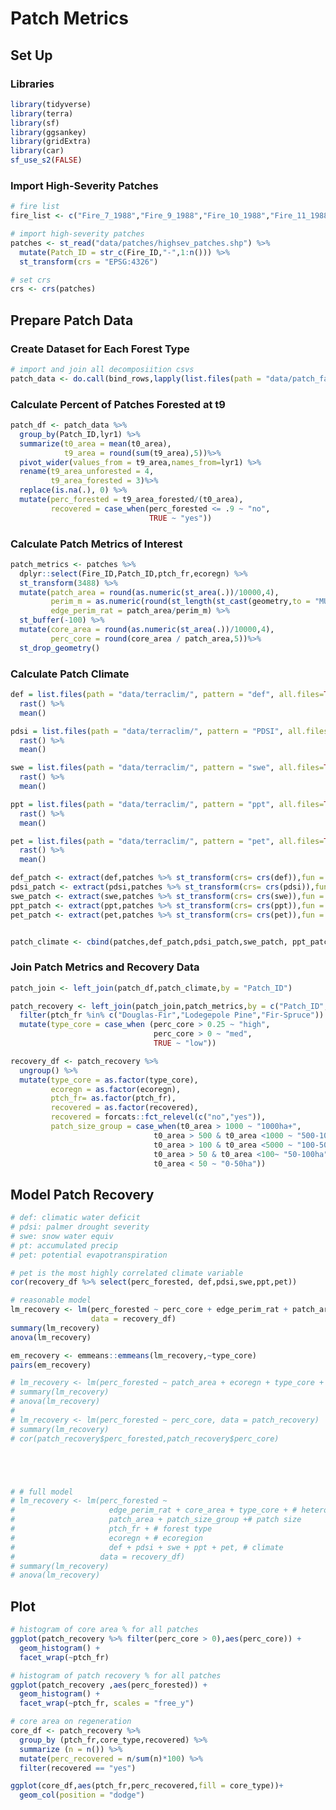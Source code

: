 
# Patch Metrics

## Set Up

### Libraries
```r
library(tidyverse)
library(terra)
library(sf)
library(ggsankey)
library(gridExtra)
library(car)
sf_use_s2(FALSE)
```

### Import High-Severity Patches

```r
# fire list
fire_list <- c("Fire_7_1988","Fire_9_1988","Fire_10_1988","Fire_11_1988","Fire_12_1988","Fire_13_1988","Fire_14_1988","Fire_15_1988","Fire_16_1988","Fire_18_1988","Fire_19_1988","Fire_20_1988","Fire_22_1988","Fire_23_1988","Fire_25_1988","Fire_26_1988","Fire_28_1988","Fire_29_1988","Fire_31_1988","Fire_32_1989","Fire_33_1989","Fire_35_1989","Fire_38_1989","Fire_41_1989","Fire_42_1989","Fire_48_1990","Fire_49_1991","Fire_50_1991","Fire_51_1991","Fire_54_1991","Fire_1_1988","Fire_2_1988","Fire_3_1988","Fire_4_1988")

# import high-severity patches
patches <- st_read("data/patches/highsev_patches.shp") %>% 
  mutate(Patch_ID = str_c(Fire_ID,"-",1:n())) %>% 
  st_transform(crs = "EPSG:4326")

# set crs
crs <- crs(patches)
```
## Prepare Patch Data

### Create Dataset for Each Forest Type

```r
# import and join all decomposiition csvs
patch_data <- do.call(bind_rows,lapply(list.files(path = "data/patch_fate/t0t9_OLD", pattern = "t0t9", all.files=TRUE, full.names=TRUE),read_csv))
```

### Calculate Percent of Patches Forested at t9

```r
patch_df <- patch_data %>%  
  group_by(Patch_ID,lyr1) %>% 
  summarize(t0_area = mean(t0_area),
            t9_area = round(sum(t9_area),5))%>% 
  pivot_wider(values_from = t9_area,names_from=lyr1) %>% 
  rename(t9_area_unforested = 4,
         t9_area_forested = 3)%>% 
  replace(is.na(.), 0) %>% 
  mutate(perc_forested = t9_area_forested/(t0_area),
         recovered = case_when(perc_forested <= .9 ~ "no",
                               TRUE ~ "yes"))
```

### Calculate Patch Metrics of Interest

```r
patch_metrics <- patches %>% 
  dplyr::select(Fire_ID,Patch_ID,ptch_fr,ecoregn) %>% 
  st_transform(3488) %>% 
  mutate(patch_area = round(as.numeric(st_area(.))/10000,4),
         perim_m = as.numeric(round(st_length(st_cast(geometry,to = "MULTILINESTRING")),4)),
         edge_perim_rat = patch_area/perim_m) %>% 
  st_buffer(-100) %>% 
  mutate(core_area = round(as.numeric(st_area(.))/10000,4),
         perc_core = round(core_area / patch_area,5))%>% 
  st_drop_geometry()
```

### Calculate Patch Climate

```r
def = list.files(path = "data/terraclim/", pattern = "def", all.files=TRUE, full.names=TRUE) %>% 
  rast() %>% 
  mean()

pdsi = list.files(path = "data/terraclim/", pattern = "PDSI", all.files=TRUE, full.names=TRUE) %>% 
  rast() %>% 
  mean()

swe = list.files(path = "data/terraclim/", pattern = "swe", all.files=TRUE, full.names=TRUE) %>% 
  rast() %>% 
  mean()

ppt = list.files(path = "data/terraclim/", pattern = "ppt", all.files=TRUE, full.names=TRUE) %>% 
  rast() %>% 
  mean()

pet = list.files(path = "data/terraclim/", pattern = "pet", all.files=TRUE, full.names=TRUE) %>% 
  rast() %>% 
  mean()

def_patch <- extract(def,patches %>% st_transform(crs= crs(def)),fun = mean,weights = TRUE, exact = TRUE)%>% rename(def = mean) %>% dplyr::select(def)
pdsi_patch <- extract(pdsi,patches %>% st_transform(crs= crs(pdsi)),fun = mean,weights = TRUE, exact = TRUE)%>% rename(pdsi = mean) %>% dplyr::select(pdsi)
swe_patch <- extract(swe,patches %>% st_transform(crs= crs(swe)),fun = mean,weights = TRUE, exact = TRUE)%>% rename(swe = mean) %>% dplyr::select(swe)
ppt_patch <- extract(ppt,patches %>% st_transform(crs= crs(ppt)),fun = mean,weights = TRUE, exact = TRUE)%>% rename(ppt = mean) %>% dplyr::select(ppt)
pet_patch <- extract(pet,patches %>% st_transform(crs= crs(pet)),fun = mean,weights = TRUE, exact = TRUE)%>% rename(pet = mean) %>% dplyr::select(pet)


patch_climate <- cbind(patches,def_patch,pdsi_patch,swe_patch, ppt_patch,pet_patch)

```


### Join Patch Metrics and Recovery Data

```r
patch_join <- left_join(patch_df,patch_climate,by = "Patch_ID")

patch_recovery <- left_join(patch_join,patch_metrics,by = c("Patch_ID","Fire_ID","ecoregn","ptch_fr")) %>% 
  filter(ptch_fr %in% c("Douglas-Fir","Lodegepole Pine","Fir-Spruce")) %>% 
  mutate(type_core = case_when (perc_core > 0.25 ~ "high",
                                perc_core > 0 ~ "med",
                                TRUE ~ "low"))

recovery_df <- patch_recovery %>% 
  ungroup() %>% 
  mutate(type_core = as.factor(type_core),
         ecoregn = as.factor(ecoregn),
         ptch_fr= as.factor(ptch_fr),
         recovered = as.factor(recovered),
         recovered = forcats::fct_relevel(c("no","yes")),
         patch_size_group = case_when(t0_area > 1000 ~ "1000ha+",
                                t0_area > 500 & t0_area <1000 ~ "500-1000ha",
                                t0_area > 100 & t0_area <5000 ~ "100-500ha",
                                t0_area > 50 & t0_area <100~ "50-100ha",
                                t0_area < 50 ~ "0-50ha"))
```

## Model Patch Recovery

```r
# def: climatic water deficit
# pdsi: palmer drought severity
# swe: snow water equiv
# pt: accumulated precip
# pet: potential evapotranspiration

# pet is the most highly correlated climate variable
cor(recovery_df %>% select(perc_forested, def,pdsi,swe,ppt,pet))

# reasonable model
lm_recovery <- lm(perc_forested ~ perc_core + edge_perim_rat + patch_area + ptch_fr + pet,
                  data = recovery_df)
summary(lm_recovery)
anova(lm_recovery)

em_recovery <- emmeans::emmeans(lm_recovery,~type_core)
pairs(em_recovery)
```


```r
# lm_recovery <- lm(perc_forested ~ patch_area + ecoregn + type_core + ptch_fr, data = patch_recovery)
# summary(lm_recovery)
# anova(lm_recovery)
# 
# lm_recovery <- lm(perc_forested ~ perc_core, data = patch_recovery)
# summary(lm_recovery)
# cor(patch_recovery$perc_forested,patch_recovery$perc_core)





# # full model
# lm_recovery <- lm(perc_forested ~ 
#                     edge_perim_rat + core_area + type_core + # heterogeneity
#                     patch_area + patch_size_group +# patch size
#                     ptch_fr + # forest type
#                     ecoregn + # ecoregion
#                     def + pdsi + swe + ppt + pet, # climate
#                   data = recovery_df)
# summary(lm_recovery)
# anova(lm_recovery)
```

## Plot

```r
# histogram of core area % for all patches
ggplot(patch_recovery %>% filter(perc_core > 0),aes(perc_core)) +
  geom_histogram() + 
  facet_wrap(~ptch_fr)

# histogram of patch recovery % for all patches
ggplot(patch_recovery ,aes(perc_forested)) +
  geom_histogram() + 
  facet_wrap(~ptch_fr, scales = "free_y")

# core area on regeneration
core_df <- patch_recovery %>% 
  group_by (ptch_fr,core_type,recovered) %>% 
  summarize (n = n()) %>% 
  mutate(perc_recovered = n/sum(n)*100) %>% 
  filter(recovered == "yes")

ggplot(core_df,aes(ptch_fr,perc_recovered,fill = core_type))+
  geom_col(position = "dodge")
```

